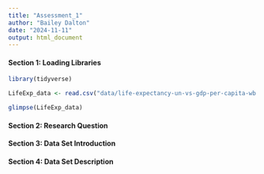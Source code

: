 ```yaml
---
title: "Assessment_1"
author: "Bailey Dalton"
date: "2024-11-11"
output: html_document
---
```


#### Section 1: Loading Libraries

```r
library(tidyverse)
```

```r

LifeExp_data <- read.csv("data/life-expectancy-un-vs-gdp-per-capita-wb.csv")

glimpse(LifeExp_data)

```




#### Section 2: Research Question 





#### Section 3: Data Set Introduction





#### Section 4: Data Set Description 
